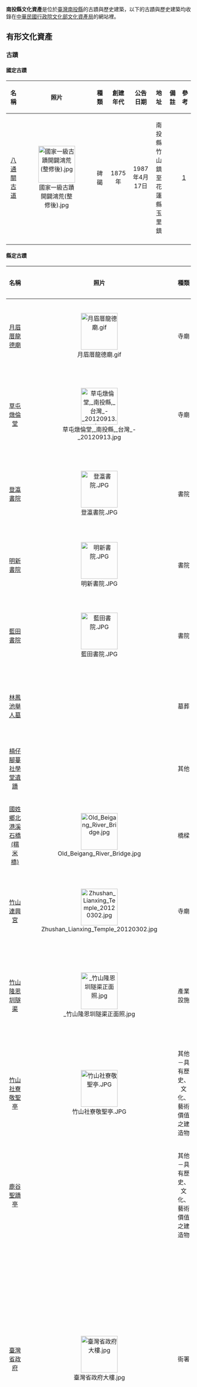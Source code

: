 '''南投縣文化資產'''是位於[[臺灣|臺灣]][[南投縣|南投縣]]的古蹟與歷史建築，以下的古蹟與歷史建築均收錄在[[中華民國|中華民國]][[行政院|行政院]][[文化部文化資產局|文化部文化資產局]]的網站裡。

==有形文化資產==
=== 古蹟 ===
==== 國定古蹟 ====
{|  class="wikitable sortable"
! class="unsortable" align="center" width=180px|名稱 
! class="unsortable" align="center" width=100px|照片
! class="unsortable" align="center" width=180px|種類
! align="center" width=120px|創建年代
! align="center" width=120px|公告日期
! align="center" width=150px|地址
! class="unsortable" align="center" width=100px|備註
! class="unsortable" width=10px|參考
|-
|[[八通關古道|八通關古道]]
|[[File:國家一級古蹟開闢鴻荒(整修後).jpg|100px]]
|碑碣
|1875年
|1987年4月17日
|南投縣竹山鎮至花蓮縣玉里鎮
|
|[https://nchdb.boch.gov.tw/assets/overview/monument/19870417000001] {{Wayback|url=https://nchdb.boch.gov.tw/assets/overview/monument/19870417000001 |date=20200624214347 }}
|-
|}

==== 縣定古蹟 ====
{|  class="wikitable sortable"
! class="unsortable" align="center" width=180px|名稱 
! class="unsortable" align="center" width=100px|照片
! class="unsortable" align="center" width=180px|種類
! align="center" width=120px|創建年代
! align="center" width=120px|公告日期
! align="center" width=150px|地址
! class="unsortable" align="center" width=100px|備註
! class="unsortable" width=10px|參考
|-
|[[月眉厝龍德廟|月眉厝龍德廟]]
|[[File:月眉厝龍德廟.gif|100px]]
|寺廟
|1785年
|1985年11月27日
|草屯鎮碧峰里碧山路1158號
|
|[https://nchdb.boch.gov.tw/assets/overview/monument/19851127000031] {{Wayback|url=https://nchdb.boch.gov.tw/assets/overview/monument/19851127000031 |date=20200506074612 }}
|-
|[[草屯燉倫堂|草屯燉倫堂]]
|[[File:草屯燉倫堂,_南投縣,_台灣_-_20120913.jpg|100px]]
|寺廟
|1824年
|1993年2月5日
|草屯鎮茄荖里13鄰芬草路335號
|
|[https://nchdb.boch.gov.tw/assets/overview/monument/19930205000003] {{Wayback|url=https://nchdb.boch.gov.tw/assets/overview/monument/19930205000003 |date=20200506152030 }}
|-
|[[登瀛書院|登瀛書院]]
|[[File:登瀛書院.JPG|100px]]
|書院
|1847年
|1985年11月27日
|草屯鎮新庄里史館路文昌巷30號
|
|[https://nchdb.boch.gov.tw/assets/overview/monument/19851127000032] {{Wayback|url=https://nchdb.boch.gov.tw/assets/overview/monument/19851127000032 |date=20200506152014 }}
|-
|[[明新書院|明新書院]]
|[[File:明新書院.JPG|100px]]
|書院
|1879年
|1985年11月27日
|集集鎮永昌里東昌巷4號
|
|[https://nchdb.boch.gov.tw/assets/overview/monument/19851127000033] {{Wayback|url=https://nchdb.boch.gov.tw/assets/overview/monument/19851127000033 |date=20200506074636 }}
|-
|[[藍田書院_(臺灣)|藍田書院]]
|[[File:藍田書院.JPG|100px]]
|書院
|1831年
|1985年11月27日
|南投市崇文里文昌街140號
|
|[https://nchdb.boch.gov.tw/assets/overview/monument/19851127000030] {{Wayback|url=https://nchdb.boch.gov.tw/assets/overview/monument/19851127000030 |date=20200506064432 }}
|-
|[[林鳳池舉人墓|林鳳池舉人墓]]
|
|墓葬
|1870年
|1985年11月27日
|鹿谷鄉初鄉村中村巷23號
|
|[https://nchdb.boch.gov.tw/assets/overview/monument/19851127000034] {{Wayback|url=https://nchdb.boch.gov.tw/assets/overview/monument/19851127000034 |date=20200506074637 }}
|-
|[[楠仔腳蔓社學堂遺蹟|楠仔腳蔓社學堂遺蹟]]
|
|其他
|1887年
|1985年2月26日
|信義鄉望美村部落
|
|[https://nchdb.boch.gov.tw/assets/overview/monument/19880226000001] {{Wayback|url=https://nchdb.boch.gov.tw/assets/overview/monument/19880226000001 |date=20200506152037 }}
|-
|[[糯米橋|國姓鄉北港溪石橋 (糯米橋)]]
|[[File:Old_Beigang_River_Bridge.jpg|100px]]
|橋樑
|1940年
|1994年8月18日
|國姓鄉北港村第10鄰
|
|[https://nchdb.boch.gov.tw/assets/overview/monument/19940818000001] {{Wayback|url=https://nchdb.boch.gov.tw/assets/overview/monument/19940818000001 |date=20200506152045 }}
|-
|[[竹山連興宮|竹山連興宮]]
|[[File:Zhushan_Lianxing_Temple_20120302.jpg|100px]]
|寺廟
|1742年
|2000年8月9日
|竹山鎮竹山-{里}-下橫街28號
|
|[https://nchdb.boch.gov.tw/assets/overview/monument/20000809000001] {{Wayback|url=https://nchdb.boch.gov.tw/assets/overview/monument/20000809000001 |date=20200506064352 }}
|-
|[[竹山隆恩圳隧渠|竹山隆恩圳隧渠]]
|[[File:_竹山隆恩圳隧渠正面照.jpg|100px]]
|產業設施
|1794年
|2006年11月27日
|竹山鎮富州里（吊橋頭集集攔河埯南端）
|
|[https://nchdb.boch.gov.tw/assets/overview/monument/20060711000002] {{Wayback|url=https://nchdb.boch.gov.tw/assets/overview/monument/20060711000002 |date=20200506064358 }}
|-
|[[竹山社寮敬聖亭|竹山社寮敬聖亭]]
|[[File:竹山社寮敬聖亭.JPG|100px]]
|其他－具有歷史、文化、藝術價值之建造物
|1861年
|2006年7月11日
|竹山鎮社寮里集山路1段1738號
|
|[https://nchdb.boch.gov.tw/assets/overview/monument/20060711000003] {{Wayback|url=https://nchdb.boch.gov.tw/assets/overview/monument/20060711000003 |date=20200506073146 }}
|-
|[[鹿谷聖蹟亭|鹿谷聖蹟亭]]
|
|其他－具有歷史、文化、藝術價值之建造物
|1871年
|2006年7月11日
|鹿谷鄉鹿谷村中正路164-1號
|
|[https://nchdb.boch.gov.tw/assets/overview/monument/20060711000004] {{Wayback|url=https://nchdb.boch.gov.tw/assets/overview/monument/20060711000004 |date=20200506152151 }}
|-
|[[臺灣省政府|臺灣省政府]]
|[[File:臺灣省政府大樓.jpg|100px]]
|衙署
|1956年
|2011年5月13日
|南投市中興新村省府路1號
|今[[中華民國國家發展委員會|國家發展委員會]]中興辦公區中興新村活化專案辦公室
|[https://nchdb.boch.gov.tw/assets/overview/monument/20110513000002] {{Wayback|url=https://nchdb.boch.gov.tw/assets/overview/monument/20110513000002 |date=20200506073157 }}
|-
|縣定古蹟[[永濟義渡碑|永濟義渡碑]]（竹山鎮）
|[[File:永濟義渡碑_(紫南宮).JPG|100px]]
|碑碣
|1879年
|2018年12月5日
|竹山鎮[[社寮紫南宮|社寮紫南宮]]前廣場
|
|[https://nchdb.boch.gov.tw/assets/overview/monument/20190123000001] {{Wayback|url=https://nchdb.boch.gov.tw/assets/overview/monument/20190123000001 |date=20200607124047 }}
|-
|縣定古蹟[[永濟義渡碑|永濟義渡碑]]（名間鄉）
|[[File:永濟義渡碑_(福興宮).jpg|100px]]
|碑碣
|1879年
|2018年12月5日
|名間鄉濁水村福興宮
|
|[https://nchdb.boch.gov.tw/assets/overview/monument/20190116000001] {{Wayback|url=https://nchdb.boch.gov.tw/assets/overview/monument/20190116000001 |date=20200607124048 }}
|-
|[[草屯朝陽宮|草屯朝陽宮]]
|[[File:草屯朝陽宮.JPG|100px]]
|寺廟
|1797年
|2021年8月17日
|草屯鎮史館路239號
|
|[https://nchdb.boch.gov.tw/assets/overview/monument/20211104000001] {{Wayback|url=https://nchdb.boch.gov.tw/assets/overview/monument/20211104000001 |date=20211118011611 }}
|-
|}

=== 歷史建築 ===
{|  class="wikitable sortable"
! class="unsortable" align="center" width=180px|名稱 
! class="unsortable" align="center" width=100px|照片
! class="unsortable" align="center" width=180px|種類
! align="center" width=120px|創建年代
! align="center" width=120px|公告日期
! align="center" width=150px|地址
! class="unsortable" align="center" width=100px|備註
! class="unsortable" width=10px|參考
|-
|[[崇善堂|崇善堂]]
|[[File:草屯崇善堂.jpg|100px]]
|其他－建築物類
|1922年
|2002年1月29日
|草屯鎮草溪路168號
|
|[https://nchdb.boch.gov.tw/assets/overview/historicalBuilding/20020129000005] {{Wayback|url=https://nchdb.boch.gov.tw/assets/overview/historicalBuilding/20020129000005 |date=20200506064416 }}
|-
|[[敷榮堂|敷榮堂]]
|[[File:草屯敷榮堂.JPG|100px]]
|其他－建築物類
|1928年
|2002年1月29日
|草屯鎮新-{庄}-里芬草路225號
|
|[https://nchdb.boch.gov.tw/assets/overview/historicalBuilding/20020129000006] {{Wayback|url=https://nchdb.boch.gov.tw/assets/overview/historicalBuilding/20020129000006 |date=20200506064420 }}
|-
|[[祭祀公業張琯溪公宗祠|祭祀公業張琯溪公宗祠]]
|[[File:南投張琯溪公宗祠.JPG|100px]]
|祠堂
|1849年
|2002年1月29日
|南投市平和里南陽路196巷20號
|
|[https://nchdb.boch.gov.tw/assets/overview/historicalBuilding/20020129000001] {{Wayback|url=https://nchdb.boch.gov.tw/assets/overview/historicalBuilding/20020129000001 |date=20200506064448 }}
|-
|[[旗杆厝|旗杆厝]]
|[[File:南投旗杆厝.jpg|100px]]
|其他－建築物類
|1871年
|2002年1月29日
|南投市復興路321號
|
|[https://nchdb.boch.gov.tw/assets/overview/historicalBuilding/20020129000002] {{Wayback|url=https://nchdb.boch.gov.tw/assets/overview/historicalBuilding/20020129000002 |date=20200506073216 }}
|-
|[[南投市農會|南投市農會]]
|[[File:NantouCityFarmersAssociation.png|100px]]
|其他－建築物類
|1936年
|2002年1月29日
|南投市龍井街62號
|
|[https://nchdb.boch.gov.tw/assets/overview/historicalBuilding/20020129000003] {{Wayback|url=https://nchdb.boch.gov.tw/assets/overview/historicalBuilding/20020129000003 |date=20200506064455 }}
|-
|[[南投武德殿|武德殿]]
|[[File:Nan-tou_Country_Cluture_Park_20060815-1.jpg|100px]]
|其他－建築物類
|1937年
|2002年1月29日
|南投市彰南路二段65號
|
|[https://nchdb.boch.gov.tw/assets/overview/historicalBuilding/20020129000004] {{Wayback|url=https://nchdb.boch.gov.tw/assets/overview/historicalBuilding/20020129000004 |date=20200506064439 }}
|-
|[[南投縣陳姓宗親會西水祠|南投縣陳姓宗親會西水祠]]
|
|其他－建築物類
|1882年
|2002年1月29日
|名間鄉新街村客-{庄}-巷1號
|
|[https://nchdb.boch.gov.tw/assets/overview/historicalBuilding/20020129000007] {{Wayback|url=https://nchdb.boch.gov.tw/assets/overview/historicalBuilding/20020129000007 |date=20200506064446 }}
|-
|[[陳獻瑞家宅|陳家古厝（武秀才陳獻瑞家宅）]]
|
|其他－建築物類
|
|2002年1月29日
|竹山鎮中央里集山路一段1135巷42號
|
|[https://nchdb.boch.gov.tw/assets/overview/historicalBuilding/20020129000009] {{Wayback|url=https://nchdb.boch.gov.tw/assets/overview/historicalBuilding/20020129000009 |date=20200506064542 }}
|-
|[[賴家古厝|賴家古厝]]
|
|其他－建築物類
|1930年
|2002年1月29日
|水里鄉永興村林朋巷141、142、143號
|
|[https://nchdb.boch.gov.tw/assets/overview/historicalBuilding/20020129000008] {{Wayback|url=https://nchdb.boch.gov.tw/assets/overview/historicalBuilding/20020129000008 |date=20200506064537 }}
|-
|[[國立中興大學實驗林管理處|國立中興大學實驗林管理處]][[國立中興大學實驗林管理處埔里連絡站|埔里連絡站]]
|[[File:原北海道帝國大學農學部附屬台灣演習林辦公室.JPG|100px]]
|其他－建築物類
|1918年
|2011年4月15日
|埔里鎮隆生路86號
|原[[北海道帝國大學|北海道帝國大學]]農學部附屬台灣演習林辦公室）
|[https://nchdb.boch.gov.tw/assets/overview/historicalBuilding/20110415000001] {{Wayback|url=https://nchdb.boch.gov.tw/assets/overview/historicalBuilding/20110415000001 |date=20200506064550 }}
|-
|[[埔里黃宅|埔里黃宅]]
|
|其他－建築物類
|1910年
|2002年8月1日
|埔里鎮鐵山-{里}-鐵山路1巷5號
|
|[https://nchdb.boch.gov.tw/assets/overview/historicalBuilding/20020801000004] {{Wayback|url=https://nchdb.boch.gov.tw/assets/overview/historicalBuilding/20020801000004 |date=20200506064549 }}
|-
|[[草屯國民小學禮堂|草屯國民小學禮堂]]
|[[File:草屯國小禮堂.JPG|100px]]
|其他－建築物類
|1920年
|2002年8月1日
|草屯鎮玉峰里玉屏路210號
|
|[https://nchdb.boch.gov.tw/assets/overview/historicalBuilding/20020801000002] {{Wayback|url=https://nchdb.boch.gov.tw/assets/overview/historicalBuilding/20020801000002 |date=20200506064541 }}
|-
|[[碧峰國民小學禮堂|碧峰國民小學禮堂]]
|[[File:草屯碧峰國小禮堂.JPG|100px]]
|其他－建築物類
|1927年
|2002年8月1日
|草屯鎮立人路439號
|
|[https://nchdb.boch.gov.tw/assets/overview/historicalBuilding/20020801000003] {{Wayback|url=https://nchdb.boch.gov.tw/assets/overview/historicalBuilding/20020801000003 |date=20200506064536 }}
|-
|[[集集車站|集集火車站]]
|[[File:Jiji_station.JPG|100px]]
|車站
|
|2004年12月21日
|集集鎮民生路75號
|
|[https://nchdb.boch.gov.tw/assets/overview/historicalBuilding/20041221000003] {{Wayback|url=https://nchdb.boch.gov.tw/assets/overview/historicalBuilding/20041221000003 |date=20200506064520 }}
|-
|[[新庄國小禮堂|新-{庄}-國小禮堂]]
|[[File:草屯新庄國小禮堂.JPG|100px]]
|其他－禮堂
|1920年
|2004年12月21日
|草屯鎮芬草路219號
|1964年擴建
|[https://nchdb.boch.gov.tw/assets/overview/historicalBuilding/20041221000002] {{Wayback|url=https://nchdb.boch.gov.tw/assets/overview/historicalBuilding/20041221000002 |date=20200506074839 }}
|-
|[[集集林尾陳宅永福堂|集集林尾陳宅永福堂]]
|[[File:集集林尾陳宅永福堂.JPG|100px]]
|其他－建築物類
|1840年
|2004年12月21日
|集集鎮林尾巷25號
|
|[https://nchdb.boch.gov.tw/assets/overview/historicalBuilding/20041221000004] {{Wayback|url=https://nchdb.boch.gov.tw/assets/overview/historicalBuilding/20041221000004 |date=20200506152250 }}
|-
|[[社寮穀倉|社寮穀倉]]
|[[File:社寮穀倉.jpg|100px]]
|產業
|約1941年後
|2005年10月21日
|竹山鎮社寮里集山路一段1762巷2號
|
|[https://nchdb.boch.gov.tw/assets/overview/historicalBuilding/20110415000003] {{Wayback|url=https://nchdb.boch.gov.tw/assets/overview/historicalBuilding/20110415000003 |date=20200506152310 }}
|-
|臺中菸葉場竹山輔導站(原專賣局臺中支局竹山葉煙草收納場)
|[[File:原專賣局臺中支局竹山葉煙草收納場.jpg|100px]]
|產業
|1940年代
|2005年10月21日
|竹山鎮竹山-{里}-祖師街32號
|
|[https://nchdb.boch.gov.tw/assets/overview/historicalBuilding/20110415000004] {{Wayback|url=https://nchdb.boch.gov.tw/assets/overview/historicalBuilding/20110415000004 |date=20200506064551 }}
|-
|[[振昌興業股份有限公司建築群|振昌興業股份有限公司建築群]]
|
|其他－建築物類
|
|2005年10月21日
|水里鄉車埕村民權巷8-1號、36號、34號
|2013年1月10日凌晨舊宿舍因火災全毀<ref>{{cite news|author=黃宏璣|title=車埕惡火 35棟檜木歷史建築燒光光|url=http://www.udn.com/2013/1/11/NEWS/NATIONAL/NAT5/7628905.shtml|work=|publisher=聯合報|quote=|date=2013-01-11|accessdate=2013-01-11}}{{dead link|date=2017年11月 |bot=InternetArchiveBot |fix-attempted=yes }}</ref><ref>{{cite news|author=沈揮勝|title=車埕大火 懷舊眷舍全毀 日月潭文化資產空前損失 地方居民強烈懷疑遭縱火|url=http://news.chinatimes.com/domestic/11050610/112013011100287.html|work=|publisher=中國時報|quote=|date=2013-01-11|accessdate=2012-01-11|deadurl=yes|archiveurl=https://web.archive.org/web/20130114033651/http://news.chinatimes.com/domestic/11050610/112013011100287.html|archivedate=2013-01-14}}</ref>。
|[https://nchdb.boch.gov.tw/assets/overview/historicalBuilding/20051021000001] {{Wayback|url=https://nchdb.boch.gov.tw/assets/overview/historicalBuilding/20051021000001 |date=20200506064607 }}
|-

|[[甘泉井及石頭公|甘泉井及石頭公]]
|
|其他文物
|
|2006年6月23日
|竹山鎮山崇里第二鄰頂溝巷38-39號對面
|
|[https://nchdb.boch.gov.tw/assets/overview/historicalBuilding/20060623000002] {{Wayback|url=https://nchdb.boch.gov.tw/assets/overview/historicalBuilding/20060623000002 |date=20200506074846 }}
|-
|[[行政院農業委員會茶業改良場魚池分場|行政院農業委員會茶業改良場魚池分場]]
|
|其他－建築物類
|創建於1918（大正7）年
|2011年4月15日
|魚池鄉水社村中山路270巷13號
|
|[https://nchdb.boch.gov.tw/assets/overview/historicalBuilding/20110415000002] {{Wayback|url=https://nchdb.boch.gov.tw/assets/overview/historicalBuilding/20110415000002 |date=20200506064543 }}
|-
|[[聚芳館|南投市中山公園「聚芳館」]]
|[[File:JufangHall.JPG|100px]]
|其他－建築物類
|1922年
|2004年12月21日
|南投市龍泉里民生街2號
|
|[https://nchdb.boch.gov.tw/assets/overview/historicalBuilding/20041221000001] {{Wayback|url=https://nchdb.boch.gov.tw/assets/overview/historicalBuilding/20041221000001 |date=20200506064613 }}
|-
|[[林屋伙房|國姓鄉南港村–林屋伙房]]
|
|宅第
|
|2009年4月23日
|國姓鄉南港村16鄰南港路40-1號
|
|[https://nchdb.boch.gov.tw/assets/overview/historicalBuilding/20090423000004] {{Wayback|url=https://nchdb.boch.gov.tw/assets/overview/historicalBuilding/20090423000004 |date=20200506064616 }}
|-
|[[南投稅務出張所|南投稅務出張所]]
|[[File:NantouTaxoffice.JPG|100px]]
|其他－官署建築
|1936年
|2009年4月23日
|南投市康壽里中山街260號
|
|[https://nchdb.boch.gov.tw/assets/overview/historicalBuilding/20090423000001] {{Wayback|url=https://nchdb.boch.gov.tw/assets/overview/historicalBuilding/20090423000001 |date=20200506064638 }}
|-
|[[新庄國小日治宿舍|新-{庄}-國小日治宿舍]]
|[[File:草屯新庄國小日式宿舍.JPG|100px]]
|其他－日治時期宿舍
|1940年
|2009年4月23日
|草屯鎮新-{庄}-里新-{庄}-三路32號
|
|[https://nchdb.boch.gov.tw/assets/overview/historicalBuilding/20090423000002] {{Wayback|url=https://nchdb.boch.gov.tw/assets/overview/historicalBuilding/20090423000002 |date=20200506064625 }}
|-
|[[添興窯及其附屬設施|添興窯及其附屬設施]]
|
|產業設施
|1955年
|2009年7月10日
|集集鎮田寮里楓林巷10號
|
|[https://nchdb.boch.gov.tw/assets/overview/historicalBuilding/20090710000001] {{Wayback|url=https://nchdb.boch.gov.tw/assets/overview/historicalBuilding/20090710000001 |date=20200506064636 }}
|-
|行政院人事行政局地方人事行政處(原臺灣省政府人事處)
|[[File:行政院人事行政總處中興新村辦公室.JPG|100px]]
|其他－官署建築
|1956年
|2011年4月13日
|南投市中興新村省府路2號
|現為[[行政院人事行政總處|行政院人事行政總處]][[行政院人事行政總處中部辦公室|中部辦公室]]
|[https://nchdb.boch.gov.tw/assets/overview/historicalBuilding/20110413000011] {{Wayback|url=https://nchdb.boch.gov.tw/assets/overview/historicalBuilding/20110413000011 |date=20200506064642 }}
|-
|[[經濟部中部辦公室|經濟部中部辦公室]](原[[臺灣省政府建設廳|臺灣省政府建設廳]])
|[[File:經濟部中部辦公室.JPG|100px]]
|其他－官署建築
|1956年
|2011年4月15日
|南投市中興新村省府路4號
|
|[https://nchdb.boch.gov.tw/assets/overview/historicalBuilding/20110413000002]
|-
|[[中華民國交通部|交通部]]交通事業管理小組(原臺灣省政府交通處)
|[[File:交通部交通事業管理小組廳舍.JPG|100px]]
|其他－官署建築
|1945年
|2011年4月15日
|南投市中興新村省府路6號
|
|[https://nchdb.boch.gov.tw/assets/overview/historicalBuilding/20190507000002] {{Wayback|url=https://nchdb.boch.gov.tw/assets/overview/historicalBuilding/20110413000008 |date=20200506064648 }}
|-
|[[臺灣省政資料館|臺灣省政資料館]](舊館及貴賓招待所)
|[[File:臺灣省政資料館.JPG|100px]]
|其他
|1965年
|2011年4月13日
|南投市中興新村中正路2號
|
|[https://nchdb.boch.gov.tw/assets/overview/historicalBuilding/20110413000007]{{Wayback|url=https://nchdb.boch.gov.tw/assets/overview/historicalBuilding/20110413000007 |date=20180111173441 }}
|-
|[[行政院農業委員會水土保持局|行政院農業委員會水土保持局]](原臺灣省政府農林廳水土保持局)
|[[File:行政院農業委員會水土保持局.JPG|100px]]
|其他－官署建築
|1956年
|2011年4月13日
|南投市中興新村光華路6號
|
|[https://nchdb.boch.gov.tw/assets/overview/historicalBuilding/20110413000004] {{Wayback|url=https://nchdb.boch.gov.tw/assets/overview/historicalBuilding/20110413000004 |date=20200506064659 }}
|-
|[[行政院農業委員會農糧署|行政院農業委員會農糧署]](原臺灣省政府農林廳)
|[[File:行政院農業委員會農糧署.JPG|100px]]
|其他－官署建築
|1956年
|2011年4月13日
|南投市中興新村光華路8號
|
|[https://nchdb.boch.gov.tw/assets/overview/historicalBuilding/20110413000001] {{Wayback|url=https://nchdb.boch.gov.tw/assets/overview/historicalBuilding/20110413000001 |date=20200506064659 }}
|-
|[[國家文官學院|國家文官學院]]中區培訓中心中正堂(原[[臺灣省政府訓練團|臺灣省政府訓練團]]中正堂)
|[[File:國家文官學院中區培訓中心中正堂.JPG|100px]]
|其他
|1966年
|2011年4月13日
|南投市中興新村光明路1號
|
|[https://nchdb.boch.gov.tw/assets/overview/historicalBuilding/20110413000010] {{Wayback|url=https://nchdb.boch.gov.tw/assets/overview/historicalBuilding/20110413000010 |date=20200506064705 }}
|-
|[[中興會堂|中興會堂]]
|[[File:中興會館.JPG|100px]]
|其他
|1959年
|2011年4月13日
|南投市中興新村光榮北路1號
|
|[https://nchdb.boch.gov.tw/assets/overview/historicalBuilding/20110413000005] {{Wayback|url=https://nchdb.boch.gov.tw/assets/overview/historicalBuilding/20110413000005 |date=20200506064708 }}
|-
|[[臺灣銀行|臺灣銀行]]中興新村分行
|[[File:臺灣銀行中興新村分行.JPG|100px]]
|其他
|1958年
|2011年4月13日
|南投市中興新村光華路11號
|
|[https://nchdb.boch.gov.tw/assets/overview/historicalBuilding/20110413000003] {{Wayback|url=https://nchdb.boch.gov.tw/assets/overview/historicalBuilding/20110413000003 |date=20200506064713 }}
|-
|[[臺灣新生報|臺灣新生報]]中興新村辦事處(原館)
|[[File:臺灣新生報中興新村辦事處.JPG|100px]]
|其他
|1958年
|2011年4月13日
|南投市中興新村光華路121號
|[[修澤蘭|修澤蘭]]設計
|[https://nchdb.boch.gov.tw/assets/overview/historicalBuilding/20110413000006] {{Wayback|url=https://nchdb.boch.gov.tw/assets/overview/historicalBuilding/20110413000006 |date=20200506152502 }}
|-
|[[中華電信|中華電信]]中興服務中心
|[[File:中華電信中興服務中心.JPG|100px]]
|其他
|1958年
|2011年4月13日
|南投市中興新村光華路7號
|
|[https://nchdb.boch.gov.tw/assets/overview/historicalBuilding/20110413000009] {{Wayback|url=https://nchdb.boch.gov.tw/assets/overview/historicalBuilding/20110413000009 |date=20200506152456 }}
|-
|國立中興大學實驗林管理處埔里連絡站(原北海道帝國大學農學部附屬台灣演習林辦公室)
|
|其他設施-建築物類
|創建於1918（大正7）年
|2011年4月15日
|埔里鎮隆生路86號
|
|[https://nchdb.boch.gov.tw/assets/overview/historicalBuilding/20110415000001] {{Wayback|url=https://nchdb.boch.gov.tw/assets/overview/historicalBuilding/20110415000001 |date=20200506064550 }}
|-
|竹山神社鳥居及竹山神社附屬設施
|[[File:竹山神社鳥居.jpg|100px]]
|牌坊
|1938年
|2018年6月6日
|竹山鎮公所路100號
|
|[https://nchdb.boch.gov.tw/assets/advanceSearch/historicalBuilding/20190502000001] {{Wayback|url=https://nchdb.boch.gov.tw/assets/advanceSearch/historicalBuilding/20190502000001 |date=20200606151243 }}
|-
|[[集集樟腦出張所|集集樟腦出張所]]建築群
|
|產業
|1942年（移築完成）
|2019年1月2日
|集集鎮民生路57號
|
|[https://nchdb.boch.gov.tw/assets/overview/historicalBuilding/20190122000002] {{Wayback|url=https://nchdb.boch.gov.tw/assets/overview/historicalBuilding/20190122000002 |date=20200506064727 }}
|-
|竹山郡役所作戰指揮所(防空壕)
|[[File:竹山防空壕.jpg|100px]]
|其他設施
|1944年之前
|2019年4月17日
|竹山鎮竹山里大禮路12巷1號旁
|
|[https://nchdb.boch.gov.tw/assets/overview/historicalBuilding/20190424000001] {{Wayback|url=https://nchdb.boch.gov.tw/assets/overview/historicalBuilding/20190424000001 |date=20200506152513 }}
|-
|藍田雅舍
|
|其他設施
|日治時期
|2020年7月17日
|南投市彰南路2段83號
|
|[https://nchdb.boch.gov.tw/assets/overview/historicalBuilding/20201020000002]
|-
|埔里南村義民祠
|
|其他設施
|光緒5年(1879)
|2021年8月4日
|埔里鎮南村里南村路8-1號
|
|[https://nchdb.boch.gov.tw/assets/overview/historicalBuilding/20210908000002] {{Wayback|url=https://nchdb.boch.gov.tw/assets/overview/historicalBuilding/20210908000002 |date=20211118012741 }}
|-
|陳善述老宅
|
|宅第
|大正14年(1925)
|2021年8月17日
|竹山鎮
集山路一段1135巷25號
|
|[https://nchdb.boch.gov.tw/assets/overview/historicalBuilding/20210908000001] {{Wayback|url=https://nchdb.boch.gov.tw/assets/overview/historicalBuilding/20210908000001 |date=20211113003931 }}
|-
|原手工業品陳列館
|
|其他設施
|1954年
|2022年2月9日
|草屯鎮中正路573號
|
|[https://nchdb.boch.gov.tw/assets/overview/monument/20220223000001]
|-
|草鞋墩雅舍
|
|其他設施
|日治昭和6年(西元1931年)
|2022年3月15日
|草屯鎮中正路579-3、579-4號
|
|[https://nchdb.boch.gov.tw/assets/advanceSearch/historicalBuilding/20220322000001]
|-
|
|
|
|
|
|
|
|
|-
|}

===紀念建築===
{| class="wikitable sortable"
! class="unsortable" width="180px" align="center" |名稱
! class="unsortable" width="100px" align="center" |照片
! class="unsortable" width="180px" align="center" |種類
! width="120px" align="center" |創建年代
! width="120px" align="center" |公告日期
! width="150px" align="center" |地址
! class="unsortable" width="100px" align="center" |備註
! class="unsortable" width="10px" |參考
|-
|林圮公墓
|[[File:Linpi's_tomb.JPG|100px]]
|紀念建築-墓葬
|1940(昭和15年)
|2018年4月25日
|竹山鎮育英路33號
|
|[https://nchdb.boch.gov.tw/assets/overview/commemorativeBuilding/20181003000001]{{Wayback|url=https://nchdb.boch.gov.tw/assets/overview/commemorativeBuilding/20181003000001 |date=20190513235858 }}
|-
|林淵石頭厝
|
|紀念建築-宅第
|1999年,2003年整建。
|2018年5月3日
|魚池鄉加道坑段105-5、106號
|
|[https://nchdb.boch.gov.tw/assets/overview/commemorativeBuilding/20181004000004]{{Wayback|url=https://nchdb.boch.gov.tw/assets/overview/commemorativeBuilding/20181004000004 |date=20190513152801 }}
|}

=== 文化景觀 ===
{|  class="wikitable sortable"
! class="unsortable" align="center" width=180px|名稱 
! class="unsortable" align="center" width=100px|照片
! class="unsortable" align="center" width=180px|種類
! align="center" width=120px|創建年代
! align="center" width=120px|公告日期
! align="center" width=150px|地址
! class="unsortable" align="center" width=100px|備註
! class="unsortable" width=10px|參考
|-
|[[中興新村|中興新村]]
|[[File:Taiwan_JhongSing_Village_Paifang.JPG|100px]]
|其他－建築物類
|1958年
|2011年4月12日
|南投市中興新村
|
|[https://nchdb.boch.gov.tw/assets/overview/culturalLandscape/20110412000002]{{Wayback|url=https://nchdb.boch.gov.tw/assets/overview/culturalLandscape/20110412000002 |date=20190511121542 }}
|-
|Sbayan泰雅民族起源地
|
|神話傳說之場域
| 
|2016年8月18日
|仁愛鄉瑞岩段第1524地號
|古代泰雅民族起源地
|[https://nchdb.boch.gov.tw/assets/overview/culturalLandscape/20160818000001]{{Wayback|url=https://nchdb.boch.gov.tw/assets/overview/culturalLandscape/20160818000001 |date=20190511193232 }}
|-
|頭社古日潭浮田文化景觀
|[[File:View_across_rural_landscape_to_Toushe,_Yunchi.jpg|100px]]
|
* 其他人類與自然互動而形成之景觀
|大約在距今1700年前
|2020年2月5日
|魚池鄉平和段791、804、806及807等地號
|
|[https://nchdb.boch.gov.tw/assets/overview/culturalLandscape/20200205000001]{{Wayback|url=https://nchdb.boch.gov.tw/assets/overview/culturalLandscape/20200205000001 |date=20200506152514 }}
|-
|}

=== 考古遺址 ===
粗體字者為國定考古遺址。
{|  class="wikitable sortable"
! class="unsortable" align="center" width=180px|名稱 
! class="unsortable" align="center" width=100px|照片
! align="center" width=120px|公告日期
! align="center" width=150px|地址
! class="unsortable" align="center" width=100px|備註
! class="unsortable" width=10px|參考
|-
|[[水蛙窟考古遺址|水蛙窟(堀)考古遺址]]
|
|2003年3月7日
|埔里鎮史港里史港坑段
|
|[https://nchdb.boch.gov.tw/assets/overview/archaeologicalSite/20030307000001] {{Wayback|url=https://nchdb.boch.gov.tw/assets/overview/archaeologicalSite/20030307000001 |date=20200506075120 }}
|-
|[[大馬璘考古遺址|大馬璘考古遺址]]
|[[File:大馬璘遺址文化園區.jpg|100px]]

|2009年10月30日
|埔里鎮愛蘭里
|
|[https://nchdb.boch.gov.tw/assets/overview/archaeologicalSite/20091030000002] {{Wayback|url=https://nchdb.boch.gov.tw/assets/overview/archaeologicalSite/20091030000002 |date=20200622023010 }}
|-
|'''[[曲冰考古遺址|曲冰考古遺址]]'''
|
|2019年5月14日
|仁愛鄉萬豐村，土名稱Qais的河階地上。（曲冰段582、584、584-1地號共3筆土地）
|原三級古蹟、縣定遺址（2006年）、縣定考古遺址（2018年）
|[https://nchdb.boch.gov.tw/assets/overview/archaeologicalSite/20190522000002] {{Wayback|url=https://nchdb.boch.gov.tw/assets/overview/archaeologicalSite/20190522000002 |date=20200506152518 }}
|-
|[[覆鼎金考古遺址|覆鼎金考古遺址]]
|
|2021年11月12日
|埔里鎮隆生路111巷76號對面
|
|[https://nchdb.boch.gov.tw/assets/overview/archaeologicalSite/20211216000001] {{Wayback|url=https://nchdb.boch.gov.tw/assets/overview/archaeologicalSite/20211216000001 |date=20211221233239 }}
|}<br />

===史蹟===
{| class="wikitable sortable"
! class="unsortable" align="center" width="180px" |名稱
! class="unsortable" align="center" width="100px" |照片
! align="center" width="120px" |公告日期
! align="center" width="150px" |地址
! class="unsortable" align="center" width="100px" |備註
! class="unsortable" width="10px" |參考
|-
|[[水蛙窟考古遺址|霧社事件‧馬赫坡古戰場-Butuc (一文字高地)暨運材古道]]
|
|2019年7月11日
|仁愛鄉蘆山段635-1號
|
|[https://nchdb.boch.gov.tw/assets/overview/historicSite/20190725000001] {{Wayback|url=https://nchdb.boch.gov.tw/assets/overview/historicSite/20190725000001 |date=20200506075121 }}
|}<br />

===古物===
{|  class="wikitable sortable"
! class="unsortable" align="center" width=180px|名稱 
! class="unsortable" align="center" width=150px|照片
! class="unsortable" align="center" width=100px|公告日期
! class="unsortable" align="center" width=80px|級別
! class="unsortable" align="center" width=110px|類別
! align="center" width=180px|位置
! class="unsortable" align="center" width=50px|數量
! class="unsortable" width=10px|參考
|-
|刑期無刑匾
|[[File:草屯龍德廟2.jpg|150px]]
|2012年7月16日
|重要古物
|生活及儀禮器物 
|草屯鎮（月眉厝龍德廟）
|1件
|[https://nchdb.boch.gov.tw/assets/overview/antiquity/20120716000001]
|-
|日治時期埔里地區神社手洗缽

|
|2013年3月13日
|一般古物
|生活及儀禮器物─其他 
|埔里鎮（埔里鎮立圖書館）
|1件
|[https://nchdb.boch.gov.tw/assets/overview/antiquity/20130313000001]
|-

|清代埔眉社古文書三件一組
|
|2014年10月17日
|一般古物
|圖書文獻-文獻 
|南投市（南投縣政府文化局）
|3件
|[https://nchdb.boch.gov.tw/assets/overview/antiquity/20141017000002] {{Wayback|url=https://nchdb.boch.gov.tw/assets/overview/antiquity/20141017000002 |date=20200506064825 }}
|-
|近藤昌之碑
|[[File:近藤昌之碑.jpg|100px]]
|2014年10月17日
|一般古物
|生活及儀禮器物-其他  
|南投市（[[南投縣文化園區|南投縣文化園區]]）
|1件
|[https://nchdb.boch.gov.tw/assets/overview/antiquity/20141017000003] {{Wayback|url=https://nchdb.boch.gov.tw/assets/overview/antiquity/20141017000003 |date=20200506064828 }}
|-
|簡姓惠宗祠堂陶製香爐
|
|2014年10月17日
|一般古物
|生活及儀禮器物-禮器 
|南投市（惠宗祠堂）
|1件
|[https://nchdb.boch.gov.tw/assets/overview/antiquity/20141017000004] {{Wayback|url=https://nchdb.boch.gov.tw/assets/overview/antiquity/20141017000004 |date=20200506064834 }}
|-
|配天宮正殿石獅 
|[[File:南投配天宮道光年間石獅.jpg|100px]]
|2014年10月17日
|一般古物
|生活及儀禮器物-其他
|南投市（[[南投配天宮|南投配天宮]]）
|2件
|[https://nchdb.boch.gov.tw/assets/overview/antiquity/20141017000005] {{Wayback|url=https://nchdb.boch.gov.tw/assets/overview/antiquity/20141017000005 |date=20200506064838 }}
|-
|「奏凱崇文」匾 
|
|2014年10月17日
|一般古物
|生活及儀禮器物-其他 
|南投市（[[藍田書院_(臺灣)|藍田書院]]）
|1件
|[https://nchdb.boch.gov.tw/assets/overview/antiquity/20141017000006] {{Wayback|url=https://nchdb.boch.gov.tw/assets/overview/antiquity/20141017000006 |date=20200506064842 }}
|-
|「七將軍」匾 
|七將軍匾複製品.jpg|
|2014年10月17日
|一般古物
|生活及儀禮器物-其他 
|南投市（營盤國小[[南投市營盤口七將軍廟|七將軍廟]]）
|1件
|[https://nchdb.boch.gov.tw/assets/overview/antiquity/20141017000007] {{Wayback|url=https://nchdb.boch.gov.tw/assets/overview/antiquity/20141017000007 |date=20200506064847 }}
|-
|慶安宮土地公石雕香爐
|
|2014年10月17日
|一般古物
|生活及儀禮器物-禮器 
|草屯鎮（慶安宮）
|1件
|[https://nchdb.boch.gov.tw/assets/overview/antiquity/20141017000008] {{Wayback|url=https://nchdb.boch.gov.tw/assets/overview/antiquity/20141017000008 |date=20200607151251 }}
|-
|朝陽宮虎爺石雕香爐
|
|2014年10月17日
|一般古物
|生活及儀禮器物-禮器 
|草屯鎮（朝陽宮）
|1件
|[https://nchdb.boch.gov.tw/assets/overview/antiquity/20141017000009] {{Wayback|url=https://nchdb.boch.gov.tw/assets/overview/antiquity/20141017000009 |date=20200607151250 }}
|-
|昭險圳改修諸首事人氏名紀念碑
|
|2014年10月17日
|一般古物
|生活及儀禮器物-其他  
|草屯鎮（行政院農業委員會農田水利署南投管理處草屯工作站）
|1件
|[https://nchdb.boch.gov.tw/assets/overview/antiquity/20190117000002] {{Wayback|url=https://nchdb.boch.gov.tw/assets/overview/antiquity/20190117000002 |date=20200607151254 }}
|-
|嚴禁勒索竹排船伕碑
|[[File:嚴禁勒索竹排船伕碑.jpg|100px]]
|2014年10月17日
|一般古物
|生活及儀禮器物-其他 
|竹山鎮（連興宮）
|1件
|[https://nchdb.boch.gov.tw/assets/overview/antiquity/20141017000011] {{Wayback|url=https://nchdb.boch.gov.tw/assets/overview/antiquity/20141017000011 |date=20200607151252 }}
|-
|喜捐祝生廟祀田碑
|
|2014年10月17日
|一般古物
|生活及儀禮器物-其他 
|鹿谷鄉（祝生廟）
|1件
|[https://nchdb.boch.gov.tw/assets/overview/antiquity/20141017000012] {{Wayback|url=https://nchdb.boch.gov.tw/assets/overview/antiquity/20141017000012 |date=20200607151256 }}
|-
|邵族印鑑8件1組
|
|2015年7月30日
|一般古物
|生活及儀禮器物-其他
|南投市（南投縣政府文化局）
|8件
|[https://nchdb.boch.gov.tw/assets/overview/antiquity/20150730000003] {{Wayback|url=https://nchdb.boch.gov.tw/assets/overview/antiquity/20150730000003 |date=20200506064852 }}
|-
|泰雅貝珠衣
|
|2015年7月30日
|一般古物
|生活及儀禮器物-其他
|南投市（南投縣政府文化局）
|1件
|[https://nchdb.boch.gov.tw/assets/overview/antiquity/20150730000002] {{Wayback|url=https://nchdb.boch.gov.tw/assets/overview/antiquity/20150730000002 |date=20200506064857 }}
|-
|毛格后蚋潘永成潘有明同立開墾合約字
|
|2015年7月30日
|一般古物
|生活及儀禮器物-其他
|南投市（南投縣政府文化局）
|1件
|[https://nchdb.boch.gov.tw/assets/overview/antiquity/20150730000001] {{Wayback|url=https://nchdb.boch.gov.tw/assets/overview/antiquity/20150730000001 |date=20200506064902 }}
|-
|二宮尊德
|
|2020年11月14日
|一般古物
|藝術作品
|南投市（[[南投縣文化園區|南投縣文化園區]]）
|1件
|[https://nchdb.boch.gov.tw/assets/overview/antiquity/20210605000001  
|-
|貢元匾
|
|2020年11月14日
|一般古物
|生活及儀禮器物
|南投市（[[南投縣文化園區|南投縣文化園區]]）
|1件
|[https://nchdb.boch.gov.tw/assets/overview/antiquity/20210608000001  
|-
|習字磚（含木架）
|
|2020年11月14日
|一般古物
|生活及儀禮器物
|南投市（[[南投縣文化園區|南投縣文化園區]]）
|1件
|[https://nchdb.boch.gov.tw/assets/overview/antiquity/20210608000002  
|}

==無形文化資產==
===傳統表演藝術===
{|  class="wikitable sortable"
! class="unsortable" align="center" width=150px|名稱 
! class="unsortable" align="center" width=100px|照片
! align="center" width="15%"|類別
! class="unsortable" align="center" width=150px|時間
! align="center" width=120px|公告日期
! align="center" width=120px|位置
! class="unsortable" align="center"|備註
! class="unsortable" width=20px|參考
|-
|[[Pasibutbut|Pasibutbut]]<br>([[八部合音|布農族八部合音]]、[[祈禱小米豐收歌|祈禱小米豐收歌]])
|
|傳統表演藝術－音樂
|
|2009年4月23日
|信義鄉
|
|[https://nchdb.boch.gov.tw/assets/overview/traditionalPerformingart/20090423000005] {{Wayback|url=https://nchdb.boch.gov.tw/assets/overview/traditionalPerformingart/20090423000005 |date=20200506064907 }}
|-
|[[布農族|布農族]]音樂pasibutbut
|
|傳統表演藝術－音樂
|
|2010年6月8日
|信義鄉
|
|[https://nchdb.boch.gov.tw/assets/overview/traditionalPerformingart/20100618000003]{{Wayback|url=https://nchdb.boch.gov.tw/assets/overview/traditionalPerformingart/20100618000003 |date=20180111185153 }}
|-
|[[賽德克族|賽德克族]]祭典舞蹈歌（uyas kmeki）（賽德克傳統文化藝術團）
|
|傳統表演藝術－音樂
|
|2013年1月15日
|仁愛鄉
|
|[https://nchdb.boch.gov.tw/assets/overview/traditionalPerformingart/20130115000001] {{Wayback|url=https://nchdb.boch.gov.tw/assets/overview/traditionalPerformingart/20130115000001 |date=20200506073702 }}
|-
|[[泰雅族|泰雅族]]口述傳統及吟唱（Lmuhuw）
|
|傳統表演藝術－吟唱
|
|2014年7月31日
|仁愛鄉
|
|[https://nchdb.boch.gov.tw/assets/overview/traditionalPerformingart/20140731000001] {{Wayback|url=https://nchdb.boch.gov.tw/assets/overview/traditionalPerformingart/20140731000001 |date=20200506064922 }}
|}

===傳統工藝===

{|  class="wikitable sortable"
! class="unsortable" align="center" width=150px|名稱 
! class="unsortable" align="center" width=100px|照片
!保存者（組織）
! align="center" width="15%"|類別
! class="unsortable" align="center" width=150px|時間
!公告時間
!位置
! class="unsortable" align="center"|備註
! class="unsortable" width=20px|參考
|-
|竹工藝
|
|[[黃塗山|黃塗山]]
|傳統工藝－竹籐工藝
|
|2009年9月2日
|竹山鎮
|
|[https://nchdb.boch.gov.tw/assets/overview/traditionalCraft/20090902000001] {{Wayback|url=https://nchdb.boch.gov.tw/assets/overview/traditionalCraft/20090902000001 |date=20200506064927 }}
|-
|漆工藝
|
|黃麗淑
|傳統工藝－漆藝
|
|2009年10月30日
|草屯鎮
|
|[https://nchdb.boch.gov.tw/assets/overview/traditionalCraft/20091030000003] {{Wayback|url=https://nchdb.boch.gov.tw/assets/overview/traditionalCraft/20091030000003 |date=20200506075235 }}
|-
|漆工藝
|
|[[王清霜|王清霜]]
|傳統工藝－漆藝
|
|2009年10月30日
|草屯鎮
|
|[https://web.archive.org/web/20160304221056/http://www.boch.gov.tw/boch/frontsite/cultureassets/caseBasicInfoAction.do?method=doViewCaseBasicInfo&caseId=ME09901000031&version=1&assetsClassifyId=4.1&menuId=310&iscancel=true]
|-
|竹工藝 (籃胎漆器)
|
|李榮烈
|傳統工藝－竹籐工藝
|
|2009年10月30日
|竹山鎮
|
|[https://nchdb.boch.gov.tw/assets/overview/traditionalCraft/20091030000005] {{Wayback|url=https://nchdb.boch.gov.tw/assets/overview/traditionalCraft/20091030000005 |date=20200506075244 }}
|-
|[[漆工藝|漆工藝]]－戧金
|
|王賢民
|傳統工藝－髹漆
|
|2011年4月12日
|草屯鎮
|
|[https://nchdb.boch.gov.tw/assets/overview/traditionalCraft/20110412000005] {{Wayback|url=https://nchdb.boch.gov.tw/assets/overview/traditionalCraft/20110412000005 |date=20200506075244 }}
|-
|[[漆工藝|漆工藝]]－蒔繪
|
|王賢志
|傳統工藝－髹漆
|
|2011年4月12日
|草屯鎮
|
|[https://nchdb.boch.gov.tw/assets/overview/traditionalCraft/20110412000006] {{Wayback|url=https://nchdb.boch.gov.tw/assets/overview/traditionalCraft/20110412000006 |date=20200506064947 }}
|-
|[[賽德克族|賽德克族]]傳統織布工藝
|
|張胡愛妹
|傳統工藝－編織
|
|2012年10月1日
|仁愛鄉
|
|[https://nchdb.boch.gov.tw/assets/overview/traditionalCraft/20121001000001] {{Wayback|url=https://nchdb.boch.gov.tw/assets/overview/traditionalCraft/20121001000001 |date=20200506064951 }}
|-
|賽德克族傳統織布工藝puniri（經挑）技法
|
|張貴珠、張鳳英
|傳統工藝－編織
|
|2012年10月1日
|仁愛鄉
|
|[https://nchdb.boch.gov.tw/assets/overview/traditionalCraft/20121001000001] {{Wayback|url=https://nchdb.boch.gov.tw/assets/overview/traditionalCraft/20121001000001 |date=20200506064951 }}
|-
|傳統南投陶工藝
|
|林木倉
|傳統工藝－製陶
|
|2013年2月26日
|仁愛鄉
|
|[https://nchdb.boch.gov.tw/assets/overview/traditionalCraft/20130226000005] {{Wayback|url=https://nchdb.boch.gov.tw/assets/overview/traditionalCraft/20130226000005 |date=20200506064955 }}
|-
|傳統南投陶工藝－手擠坯
|
|曾樹枝
|傳統工藝-製陶
|
|2013年2月26日
|南投市
|
|[https://nchdb.boch.gov.tw/assets/overview/traditionalCraft/20130226000005] {{Wayback|url=https://nchdb.boch.gov.tw/assets/overview/traditionalCraft/20130226000005 |date=20200506064955 }}
|-
|玉石雕刻
|
|陳培澤
|傳統工藝-琢玉
|
|2015年8月6日
|竹山鎮
|
|[https://nchdb.boch.gov.tw/assets/overview/traditionalCraft/20150806000001] {{Wayback|url=https://nchdb.boch.gov.tw/assets/overview/traditionalCraft/20150806000001 |date=20200506065000 }}
|-
|竹工藝-籃胎漆器
|
|李藝師
|傳統美術－編織
|
|2016年5月4日
|竹山鎮
|
|[https://nchdb.boch.gov.tw/assets/overview/traditionalCraft/20160504000002] {{Wayback|url=https://nchdb.boch.gov.tw/assets/overview/traditionalCraft/20160504000002 |date=20200506065005 }}
|-
|
|
|
|
|
|
|
|
|
|-
|埔里手工紙
|
|南投縣埔里鎮鐵山里鐵山路310號廣興紙寮
|傳統工藝-製陶
|
|2020年2月17日
|南投縣
|
|[https://nchdb.boch.gov.tw/assets/overview/traditionalCraft/20200417000001] {{Wayback|url=https://nchdb.boch.gov.tw/assets/overview/traditionalCraft/20200417000001 |date=20200506075359 }}
|-
|傳統南投陶裝飾技法
|
|林清河先生
|傳統工藝-製陶
|
|2020年2月26日
|南投縣
|
|[https://nchdb.boch.gov.tw/assets/overview/traditionalCraft/20200417000002] {{Wayback|url=https://nchdb.boch.gov.tw/assets/overview/traditionalCraft/20200417000002 |date=20200506065010 }}
|-
|傳統柴窯燒成
|
|林國隆先生
|傳統工藝-窯藝
|
|2020年2月26日，指定/登錄
2022年1月19日
|南投縣
|
|[https://nchdb.boch.gov.tw/assets/overview/traditionalCraft/20200421000001] {{Wayback|url=https://nchdb.boch.gov.tw/assets/overview/traditionalCraft/20200421000001 |date=20200506065014 }}
|-
|竹編工藝
|
|黃啟祥先生
|傳統工藝-編織
|
|2020年8月31日
|竹山鎮
|
|[https://nchdb.boch.gov.tw/assets/overview/traditionalCraft/20210126000008]
|-
|竹編工藝
|
|劉興澤先生
|傳統工藝-編織
|
|2020年8月31日
|竹山鎮
|
|[https://nchdb.boch.gov.tw/assets/overview/traditionalCraft/20210126000007]
|-
|竹編工藝
|
|林秀鳳
|傳統工藝-編織
|
|2020年8月31日
|草屯鎮
|
|[https://nchdb.boch.gov.tw/assets/overview/traditionalCraft/20210126000005]
|-
|竹編工藝
|
|涂素英
|傳統工藝-編織
|
|2020年8月31日
|竹山鎮
|
|[https://nchdb.boch.gov.tw/assets/overview/traditionalCraft/20210126000006]
|-
|天然染色

*
|
|陳景林
|傳統工藝-其他
|
|2020年9月8日
|南投市
|
|[https://nchdb.boch.gov.tw/assets/overview/traditionalCraft/20210128000001]
|-
|天然染色

*
|
|馬毓秀
|傳統工藝-其他
|
|2020年9月8日
|南投市
|
|[https://nchdb.boch.gov.tw/assets/overview/traditionalCraft/20210128000002]
|-
|Tninun na Seediq bale(賽德克族傳統織布工藝)
|
|高雪珠
|傳統工藝-編織
|
|2020年9月23日
|仁愛鄉
|
|[https://nchdb.boch.gov.tw/assets/overview/traditionalCraft/20210128000004]
|-
|Tninun na Seediq bale(賽德克族傳統織布工藝)
|
|林喜美
|傳統工藝-編織
|
|2020年9月23日
|仁愛鄉
|
|[https://nchdb.boch.gov.tw/assets/overview/traditionalCraft/20210128000003]
|-
|[[漆工藝|漆工藝]]
|
|黃麗淑
|重要傳統工藝－髹漆
|
|2020年11月20日
|草屯鎮
|
|[https://nchdb.boch.gov.tw/assets/overview/traditionalCraft/20201121000004]
|-
|賽德克族Gaya tminun傳統織布
|
|張鳳英
|重要傳統工藝－髹漆
|
|2021年5月19日
|仁愛鄉
|
|[https://nchdb.boch.gov.tw/assets/overview/traditionalCraft/20210521000001] {{Wayback|url=https://nchdb.boch.gov.tw/assets/overview/traditionalCraft/20210521000001 |date=20210522003035 }}
|-
|竹雕工藝
|
|葉基祥
|傳統工藝－其他
|
|2022年1月14日
|竹山鎮
|
|[https://nchdb.boch.gov.tw/assets/overview/traditionalCraft/20220302000002]
|-
|竹編工藝
|
|蘇素任
|傳統工藝－編織
|
|2022年1月14日
|竹山鎮
|
|[https://nchdb.boch.gov.tw/assets/overview/traditionalCraft/20220302000001]
|-
|}

=== 口述歷史 ===
<br />
{| class="wikitable sortable"
! width="150" align="center" class="unsortable" |名稱
! width="100" align="center" class="unsortable" |照片
! align="center" width="15%" |類別
! width="120" align="center" |公告日期
! width="150" align="center" class="unsortable" |個人
!所在地
!備註
! class="unsortable" align="center" |登錄網頁
|-
|[[大溪普濟堂|Lmuhuw na Msbtunux(泰雅族大嵙崁群口述傳統)]]
|
|重要口述傳統
|2019年11月18日
|WatanTanga（林明福）
|桃園市
|
|[https://nchdb.boch.gov.tw/assets/overview/ote/20191212000002]{{Wayback|url=https://nchdb.boch.gov.tw/assets/overview/ote/20191212000002 |date=20191212135253 }}
|}


===民俗===
{|  class="wikitable sortable"
! class="unsortable" align="center" width=150px|名稱 
! class="unsortable" align="center" width=100px|照片
! align="center" width="15%"|類別
! class="unsortable" align="center" |保存者（組織）
! class="unsortable" align="center" width=150px|時間
!位置
!公告時間
!備註
! class="unsortable" width=20px|參考
|-
|[[竹山社寮紫南宮吃丁酒|竹山社寮紫南宮吃丁酒]]
|
|風俗
|竹山鎮[[社寮紫南宮|社寮紫南宮]]
|每年[[正月十六|農曆1月16日]]
|
|2009年9月2日
|
|[https://nchdb.boch.gov.tw/assets/overview/folklore/20090902000002]{{Wayback|url=https://nchdb.boch.gov.tw/assets/overview/folklore/20090902000002 |date=20190511061614 }}
|-
|邵族Tungkariri Lus'an（祖靈祭）
|
|信仰
|魚池鄉日月村伊達邵部落
|每年農曆七月最後一天至八月二十日左右 
|
|2009年4月3日
|
|[https://nchdb.boch.gov.tw/assets/overview/folklore/20150326000002]{{Wayback|url=https://nchdb.boch.gov.tw/assets/overview/folklore/20090423000006 |date=20190506215627 }}
|-
|[[竹山紫南宮#民間習俗|竹山社寮紫南宮借金]]
|[[File:南投竹山社寮紫南宮借金.jpg|100px]]
|信仰
|竹山鎮[[社寮紫南宮|社寮紫南宮]]
|全年
|
|2009年4月3日
|
|[https://nchdb.boch.gov.tw/assets/overview/folklore/20090423000007]{{Wayback|url=https://nchdb.boch.gov.tw/assets/overview/folklore/20090423000007 |date=20190511123041 }}
|-
|[[名間鄉受天宮玄天上帝香期|名間鄉受天宮玄天上帝香期]]
|
|信仰
|[[松柏嶺受天宮|名間鄉受天宮]]
|每年農曆一月三十日
|
|2012年9月13日
|
|[https://nchdb.boch.gov.tw/assets/overview/folklore/20120913000001]{{Wayback|url=https://nchdb.boch.gov.tw/assets/overview/folklore/20120913000001 |date=20200301202948 }}
|-
|埔里祈安清醮
|[[File:埔里建醮2020_32.jpg|100px]]
|民俗
|[[埔里恆吉宮|埔里鎮恆吉宮]]
|每逢(隔)12年舉行一次
|
|2022年1月22日
|
|[https://nchdb.boch.gov.tw/assets/overview/folklore/20220302000003]
|-
|邵族年祭
|
|民俗
|[[埔里恆吉宮|埔里鎮恆吉宮]]
|每年舉行一次
|
|?
|
|[https://nchdb.boch.gov.tw/assets/advanceSearch/folklore/20220623000001]
|}

===傳統知識與實踐===
{|  class="wikitable sortable"
! class="unsortable" align="center" width=150px|名稱 
! class="unsortable" align="center" width=100px|照片
! align="center" width="15%"|類別
! class="unsortable" align="center" |保存者（組織）
!位置
!公告時間
! class="unsortable" width=20px|參考
|-
|[[名間埔中茶|傳統手工製茶-名間埔中茶]]
|
|其他-農業生態知識及技術
|陳茂淳
|名間鄉
|2019年1月25日
|
[https://nchdb.boch.gov.tw/assets/overview/tkp/20190418000001] {{Wayback|url=https://nchdb.boch.gov.tw/assets/overview/tkp/20190418000001 |date=20200506073828 }}
|-
|[[鹿谷烏龍茶|傳統手工製茶-鹿谷烏龍茶]]
|
|其他-農業生態知識及技術
|蘇文昭/蘇邦怡
|鹿谷鄉
|2019年1月25日
|
[https://nchdb.boch.gov.tw/assets/overview/tkp/20190213000001]{{Wayback|url=https://nchdb.boch.gov.tw/assets/overview/tkp/20190213000001 |date=20190330120519 }}
|}

==保存技術及保存者==
{| class="wikitable sortable"
! class="unsortable" align="center" width="150px" |名稱
! class="unsortable" align="center" width="100px" |照片
! align="center" width="15%" |類別
! class="unsortable" align="center" |保存者（組織）
!位置
!公告時間
! class="unsortable" width="20px" |參考
|-
|埔里手工紙-造紙
|
|保存技術及保存者
|張春能先生
|南投縣
|2020年2月17日
|[https://nchdb.boch.gov.tw/assets/overview/traditionalCraft/20200417000001] {{Wayback|url=https://nchdb.boch.gov.tw/assets/overview/traditionalCraft/20200417000001 |date=20200506075359 }}
|-
|細木作-傳統家具修復
|
|保存技術及保存者
|張春能先生
|南投縣
|2020年2月21日
|[https://nchdb.boch.gov.tw/assets/overview/ptp/20200417000003]{{Wayback|url=https://nchdb.boch.gov.tw/assets/overview/ptp/20200417000003 |date=20200506075406 }}
|-
|傳統蛇窯修造技術
|
|保存技術及保存者
|林國隆先生
|南投縣
|2020年2月26日
|[https://nchdb.boch.gov.tw/assets/overview/ptp/20200421000002]{{Wayback|url=https://nchdb.boch.gov.tw/assets/overview/ptp/20200421000002 |date=20200506065059 }}
|-
|傳統柴燒技法
|
|保存技術及保存者
|林清河先生
|南投縣
|2020年2月26日
|[https://nchdb.boch.gov.tw/assets/overview/ptp/20200422000001]{{Wayback|url=https://nchdb.boch.gov.tw/assets/overview/ptp/20200422000001 |date=20200506065102 }}
|-
|傳統蛇窯修造技術
|
|保存技術及保存者
|林清河
|南投縣
|2022年1月19日
|[https://nchdb.boch.gov.tw/assets/overview/ptp/20200422000001]
|}

== 腳注 ==
{{reflist}}

== 外部連結 ==
{{commonscat|Cultural heritage monuments in Nantou County}}
* [https://web.archive.org/web/20121103163339/http://www.boch.gov.tw/boch/frontsite/cultureassets/CultureAssetsAction.do?method=doEnterTotal&menuId=310 文化資產綜合查詢]，文化部文化資產局

{{南投縣文化資產}}
{{中華民國文化資產}}

[[Category:台灣文化資產|N]]
[[Category:南投縣文化資產|]]